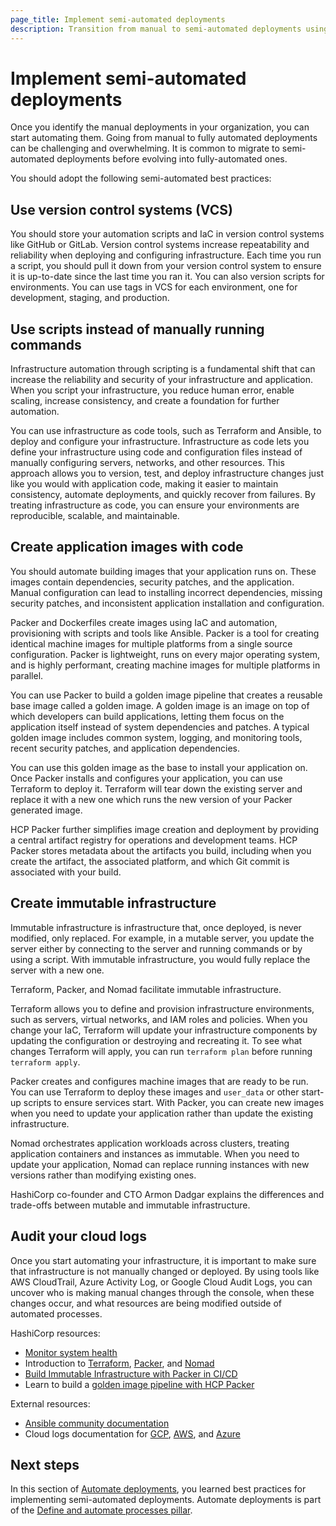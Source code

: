 ```yaml
---
page_title: Implement semi-automated deployments
description: Transition from manual to semi-automated deployments using version control, scripting, and immutable infrastructure patterns.
---
```


# Implement semi-automated deployments

Once you identify the manual deployments in your organization, you can start automating them. Going from manual to fully automated deployments can be challenging and overwhelming. It is common to migrate to semi-automated deployments before evolving into fully-automated ones.  

You should adopt the following semi-automated best practices:

## Use version control systems (VCS)

You should store your automation scripts and IaC in version control systems like GitHub or GitLab. Version control systems increase repeatability and reliability when deploying and configuring infrastructure. Each time you run a script, you should pull it down from your version control system to ensure it is up-to-date since the last time you ran it. You can also version scripts for environments. You can use tags in VCS for each environment, one for development, staging, and production. 
 
## Use scripts instead of manually running commands

Infrastructure automation through scripting is a fundamental shift that can increase the reliability and security of your infrastructure and application. When you script your infrastructure, you reduce human error, enable scaling, increase consistency, and create a foundation for further automation. 

You can use infrastructure as code tools, such as Terraform and Ansible, to deploy and configure your infrastructure. Infrastructure as code lets you define your infrastructure using code and configuration files instead of manually configuring servers, networks, and other resources. This approach allows you to version, test, and deploy infrastructure changes just like you would with application code, making it easier to maintain consistency, automate deployments, and quickly recover from failures. By treating infrastructure as code, you can ensure your environments are reproducible, scalable, and maintainable. 

## Create application images with code

You should automate building images that your application runs on. These images contain dependencies, security patches, and the application. Manual configuration can lead to installing incorrect dependencies, missing security patches, and inconsistent application installation and configuration.  

Packer and Dockerfiles create images using IaC and automation, provisioning with scripts and tools like Ansible. Packer is a tool for creating identical machine images for multiple platforms from a single source configuration. Packer is lightweight, runs on every major operating system, and is highly performant, creating machine images for multiple platforms in parallel. 

You can use Packer to build a golden image pipeline that creates a reusable base image called a golden image. A golden image is an image on top of which developers can build applications, letting them focus on the application itself instead of system dependencies and patches. A typical golden image includes common system, logging, and monitoring tools, recent security patches, and application dependencies.  

You can use this golden image as the base to install your application on. Once Packer installs and configures your application, you can use Terraform to deploy it. Terraform will tear down the existing server and replace it with a new one which runs the new version of your Packer generated image.  

HCP Packer further simplifies image creation and deployment by providing a central artifact registry for operations and development teams. HCP Packer stores metadata about the artifacts you build, including when you create the artifact, the associated platform, and which Git commit is associated with your build. 

## Create immutable infrastructure

Immutable infrastructure is infrastructure that, once deployed, is never modified, only replaced. For example, in a mutable server, you update the server either by connecting to the server and running commands or by using a script. With immutable infrastructure, you would fully replace the server with a new one. 

Terraform, Packer, and Nomad facilitate immutable infrastructure.

Terraform allows you to define and provision infrastructure environments, such as servers, virtual networks, and IAM roles and policies. When you change your IaC, Terraform will update your infrastructure components by updating the configuration or destroying and recreating it. To see what changes Terraform will apply, you can run `terraform plan` before running `terraform apply`. 

Packer creates and configures machine images that are ready to be run. You can use Terraform to deploy these images and `user_data` or other start-up scripts to ensure services start. With Packer, you can create new images when you need to update your application rather than update the existing infrastructure. 

Nomad orchestrates application workloads across clusters, treating application containers and instances as immutable. When you need to update your application, Nomad can replace running instances with new versions rather than modifying existing ones. 

HashiCorp co-founder and CTO Armon Dadgar explains the differences and trade-offs between mutable and immutable infrastructure. 

<VideoEmbed url="https://www.youtube.com/embed/II4PFe9BbmE"/>

## Audit your cloud logs

Once you start automating your infrastructure, it is important to make sure that infrastructure is not manually changed or deployed. By using tools like AWS CloudTrail, Azure Activity Log, or Google Cloud Audit Logs, you can uncover who is making manual changes through the console, when these changes occur, and what resources are being modified outside of automated processes. 

HashiCorp resources:
- [Monitor system health](/well-architected-framework/optimize-systems/monitor-system-health)
- Introduction to [Terraform](/terraform/intro), [Packer](/packer/docs/intro), and [Nomad](/nomad/intro)
- [Build Immutable Infrastructure with Packer in CI/CD](/packer/guides/packer-on-cicd)
- Learn to build a [golden image pipeline with HCP Packer](/packer/tutorials/cloud-production/golden-image-with-hcp-packer)

External resources:
- [Ansible community documentation](https://docs.ansible.com/?extIdCarryOver=true&sc_cid=701f2000001OH7YAAW)
- Cloud logs documentation for [GCP](https://cloud.google.com/logging/docs/audit), [AWS](https://docs.aws.amazon.com/AmazonCloudWatch/latest/logs/WhatIsCloudWatchLogs.html), and [Azure](https://learn.microsoft.com/en-us/azure/azure-monitor/logs/data-platform-logs)

## Next steps

In this section of [Automate deployments](/well-architected-framework/define-and-automate-processes/deploy-systems/automate-deployments), you learned best practices for implementing semi-automated deployments. Automate deployments is part of the [Define and automate processes pillar](/well-architected-framework/define-and-automate-processes).